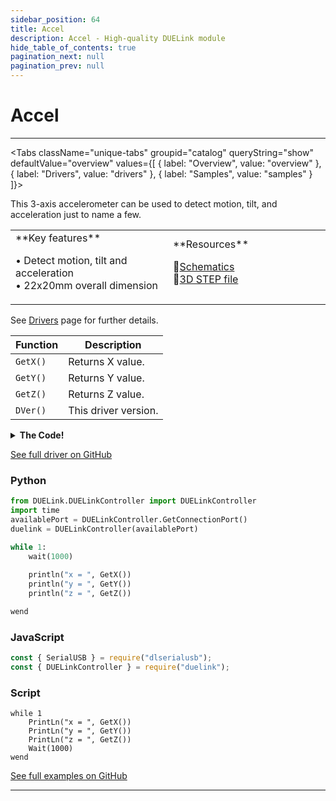 ```yaml
---
sidebar_position: 64
title: Accel
description: Accel - High-quality DUELink module
hide_table_of_contents: true
pagination_next: null
pagination_prev: null
---
```



# Accel

<ImageSection 
  product="seaccel-a"
  tagline="3-Axis Accelerometer"
/>

---

<Tabs className="unique-tabs" groupid="catalog" queryString="show" defaultValue="overview"
  values={[
    {
        label: "Overview",
        value: "overview"
    },
    {
        label: "Drivers",
        value: "drivers"
    },
    {
        label: "Samples",
        value: "samples"
    }
]}>

<TabItem value="overview">

This 3-axis accelerometer can be used to detect motion, tilt, and acceleration just to name a few.

<table><td width='50%'>
**Key features**

• Detect motion, tilt and acceleration<br/>
• 22x20mm overall dimension<br/>

</td><td width='50%'>
**Resources**
 
📄[Schematics](/sch/gdl-seaccel-a.pdf)<br/>
🔩[3D STEP file](/3d/gdl-seaccel-a.step)<br/>
</td></table>

</TabItem>

<TabItem value="drivers">

See [Drivers](/docs/engine/drivers) page for further details.

| Function | Description |
|----------|-------------|
| `GetX()` | Returns X value. |
| `GetY()` | Returns Y value. |
| `GetZ()` | Returns Z value. |
| `DVer()` | This driver version. |
<details>
<summary><strong>The Code!</strong></summary>

**Accel Driver**

```batch
##### Accel Driver #####

fn DVer()
    return 1.0
fend

Dim b1[1]

fn Init()
    I2cCfg(400)    
    I2cWr(0x4c, [0x20, 2], 0) # 0x4c: I2c address, [0x20,1] MC3216_Outcfg
    I2cWr(0x4c, [0x07, 1], 0) # 0x4c: I2c address, [0x07,1] MC3216_Mode
fend

fn Convert(c)
    if (c > 127)
        c = c - 256
    end
    
    c = c * 1024 / 64
    
    if (c > 1024)
        c = 1024
    end
    
    if (c < -1024)
        c = -1024
    end
    
    return c
fend

fn GetX()
    I2cWr(0x4C, [0x0D], b1) # 0x0D MC3216_XOut
    return Convert(b1[0])
fend

fn GetY()
    I2cWr(0x4C, [0x0F], b1) # 0x0F MC3216_YOut
    return Convert(b1[0])
fend

fn GetZ()
    I2cWr(0x4C, [0x11], b1) # 0x11 MC3216_ZOut
    return Convert(b1[0])
fend

Init()

#########################
```

</details>

[See full driver on GitHub](https://github.com/ghi-electronics/duelink-website/tree/main/static/code/drivers)

</TabItem>

<TabItem value="samples">

### Python

```python
from DUELink.DUELinkController import DUELinkController
import time
availablePort = DUELinkController.GetConnectionPort()
duelink = DUELinkController(availablePort)

while 1:
    wait(1000)
    
    println("x = ", GetX())
    println("y = ", GetY())
    println("z = ", GetZ())

wend
```

### JavaScript

```javascript
const { SerialUSB } = require("dlserialusb");
const { DUELinkController } = require("duelink");
```

### Script

```batch
while 1
    PrintLn("x = ", GetX())
    PrintLn("y = ", GetY())
    PrintLn("z = ", GetZ())
    Wait(1000)
wend
```

[See full examples on GitHub](https://github.com/ghi-electronics/duelink-website/tree/main/static/code/samples)

</TabItem>

</Tabs>

---

<OrderSection
    product="DUELink Accel"
    partnumber="GDL-SEACCEL-A"
    price="$0.00"
/>

